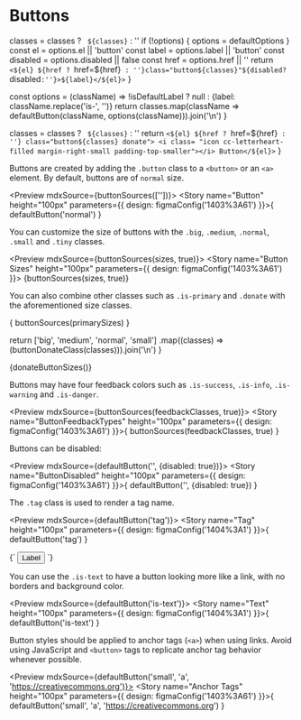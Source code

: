 
<Meta title="Elements/Buttons" />

# Buttons


  classes = classes ? ` ${classes}` : ''
  if (!options) {
    options = defaultOptions
  }
  const el = options.el || 'button'
  const label = options.label || 'button'
  const disabled = options.disabled || false
  const href = options.href || ''
  return `<${el} ${href ? `href=${href}` : ''}class="button${classes}"${disabled?` disabled`:''}>${label}</${el}>`
}

  const options = (className) => !isDefaultLabel ? null : {label: className.replace('is-', '')}
  return classes.map(className => defaultButton(className, options(className))).join('\n')
}

 classes = classes ? ` ${classes}` : ''
 return `<${el} ${href ? `href=${href}` : ''} class="button${classes} donate">
 <i class= "icon cc-letterheart-filled margin-right-small padding-top-smaller"></i>
 Button</${el}>`
}

Buttons are created by adding the `.button` class to a `<button>` or an `<a>` element.
By default, buttons are of `normal` size.

<Preview mdxSource={buttonSources([''])}>
  <Story name="Button" height="100px" parameters={{
    design: figmaConfig('1403%3A61')
  }}>{
    defaultButton('normal')
  }</Story>
</Preview>


You can customize the size of buttons with the `.big`, `.medium`, `.normal`, `.small` and `.tiny` classes.

<Preview mdxSource={buttonSources(sizes, true)}>
  <Story name="Button Sizes" height="100px" parameters={{
    design: figmaConfig('1403%3A61')
  }}>
    {buttonSources(sizes, true)}
  </Story>
</Preview>

You can also combine other classes such as `.is-primary` and `.donate` with the aforementioned size classes.


<Preview mdxSource={buttonSources(primarySizes)}>
  <Story name="ButtonPrimarySizes" height="100px" parameters={{
    design: figmaConfig('1403%3A61')
  }}>{
    buttonSources(primarySizes)
  }</Story>
</Preview>

  return ['big', 'medium', 'normal', 'small']
    .map((classes) => (buttonDonateClass(classes))).join('\n')
}

<Preview mdxSource={donateButtonSizes()}>
  <Story name="ButtonDonate" height="100px" parameters={{
    design: figmaConfig('1404%3A19')
  }}>
    {donateButtonSizes()}
  </Story>
</Preview>

Buttons may have four feedback colors such as `.is-success`, `.is-info`, `.is-warning` and `.is-danger`.


<Preview mdxSource={buttonSources(feedbackClasses, true)}>
  <Story name="ButtonFeedbackTypes" height="100px" parameters={{
    design: figmaConfig('1403%3A61')
  }}>{
    buttonSources(feedbackClasses, true)
  }</Story>
</Preview>

Buttons can be disabled:

<Preview mdxSource={defaultButton('', {disabled: true})}>
  <Story name="ButtonDisabled" height="100px" parameters={{
    design: figmaConfig('1403%3A61')
  }}>{
    defaultButton('', {disabled: true})
  }</Story>
</Preview>


The `.tag` class is used to render a tag name.

<Preview mdxSource={defaultButton('tag')}>
  <Story name="Tag" height="100px" parameters={{
    design: figmaConfig('1404%3A1')
  }}>{
    defaultButton('tag')
  }</Story>
</Preview>

<Preview>
  <Story name="Removable Tag" height="100px" parameters={{
    design: figmaConfig('1404%3A1')
  }}>{`
    <button class="button tag--removable">
      Label
      <i class="icon cross"></i>
    </button>
  `}</Story>
</Preview>

You can use the `.is-text` to have a button looking more like a link, with no borders and background color.

<Preview mdxSource={defaultButton('is-text')}>
  <Story name="Text" height="100px" parameters={{
    design: figmaConfig('1404%3A1')
  }}>{
    defaultButton('is-text')
  }</Story>
</Preview>

Button styles should be applied to anchor tags (`<a>`) when using links. Avoid using JavaScript and `<button>` tags to replicate anchor tag behavior whenever possible.

<Preview mdxSource={defaultButton('small', 'a', 'https://creativecommons.org')}>
  <Story name="Anchor Tags" height="100px" parameters={{
    design: figmaConfig('1403%3A61')
  }}>{
    defaultButton('small', 'a', 'https://creativecommons.org')
  }</Story>
</Preview>
